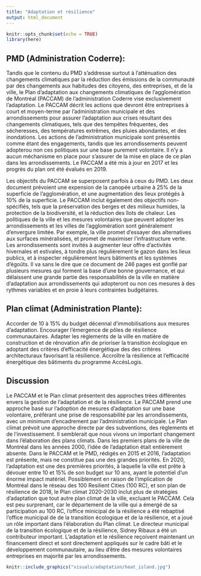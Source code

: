 ```yaml
---
title: "Adaptation et résilience"
output: html_document
---
```


```r
knitr::opts_chunk$set(echo = TRUE)
library(here)
```

## PMD (Administration Coderre): 

Tandis que le contenu du PMD s'addresse surtout à l'atténuation des changements climatiques par la réduction des émissions de la communauté par des changements aux habitudes des citoyens, des entreprises, et de la ville, le Plan d'adaptation aux changements climatiques de l'agglomération de Montréal (PACCAM) de l'administration Coderre vise exclusivement l'adaptation. Le PACCAM décrit les actions que devront être entreprises à court et moyen-terme par l'administration municipale et des arrondissements pour assurer l'adaptation aux crises résultant des changements climatiques, tels que des tempêtes fréquentes, des sécheresses, des températures extrêmes, des pluies abondantes, et des inondations. Les actions de l'administration municipale sont présentés comme étant des engagements, tandis que les arrondissements peuvent adopterou non ces politiques sur une base purement volontaire. Il n'y a aucun méchanisme en place pour s'assurer de la mise en place de ce plan dans les arrondissements. Le PACCAM a été mis à jour en 2017 et les progrès du plan ont été évalués en 2019.

Les objectifs du PACCAM se superposent parfois à ceux du PMD. Les deux document prévoient une expension de la canopée urbaine à 25% de la superficie de l'agglomération, et une augmentation des lieux protégés à 10% de la superficie. Le PACCAM inclut également des objectifs non-spécifiés, tels que la préservation des berges et des milieux humides, la protection de la biodiversité, et la réduction des îlots de chaleur. Les politiques de la ville et les mesures volontaires que peuvent adopter les arrondissements et les villes de l'agglomération sont généralement d'envergure limitée. Par exemple, la ville promet d'essayer des alternatives aux surfaces minéralisées, et promet de maximiser l'infrastructure verte. Les arrondissements sont invités à augmenter leur offre d'activités hivernales et estivales, à tondre plus régulièrement le gazon dans les lieux publics, et à inspecter régulièrement leurs bâtiments et les systèmes d'égoûts. Il va sans le dire que ce document de 246 pages est gonflé par plusieurs mesures qui forment la base d'une bonne gouvernance, et qui délaissent une grande partie des responsabilités de la ville en matière d'adaptation aux arrondissements qui adopteront ou non ces mesures à des rythmes variables et en proie à leurs contraintes budgétaires.

## Plan climat (Administration Plante): 

Accorder de 10 à 15% du budget décennal d'immobilisations aux mesures d'adaptation. Encourager l'émergence de pôles de résilience communautaires. Adapter les règlements de la ville en matière de construction et de rénovation afin de prioriser la transition écologique en adoptant des critères d'efficacité énergétique  des des critères architecturaux favorisant la résilience. Accroître la résilience at l'efficacité énergétique des bâtiments du programme AccèsLogis.

## Discussion

Le PACCAM et le Plan climat présentent des approches trèes différentes envers la gestion de l'adaptation et de la résilience. Le PACCAM prend une approche basé sur l'adoption de mesures d'adaptation sur une base volontaire, préférant une prise de responsabilité par les arrondissements, avec un minimum d'encadrement par l'administration municipale. Le Plan climat prévoit une approche directe par des subventions, des règlements et de l'investissement. Il semblerait que nous vivons un important changement dans l'élaboration des plans climats. Dans les premiers plans de la ville de Montréal dans les années 2000, l'idée de l'adaptation était entièrement absente. Dans le PACCAM et le PMD, rédigés en 2015 et 2016, l'adaptation est présente, mais ne constitue pas une des grandes priorités. En 2020, l'adaptation est une des premières priorités, à laquelle la ville est prête à dévouer entre 10 et 15% de son budget sur 10 ans, ayant le potentiel d'un énorme impact matériel. Possiblement en raison de l'implication de Montréal dans le réseau des 100 Resilient Cities (100 RC), et son plan de résilience de 2018, le Plan climat 2020-2030 inclut plus de stratégies d'adaptation que tout autre plan climat de la ville, excluant le PACCAM. Cela est peu surprenant, car le département de la ville qui a émergé de sa participation au 100 RC, l'office minicipal de la résilience a été rebaptisé l'office municipal de de la transition écologique et de la résilience, et a joué un rôle important dans l'élaboration du Plan climat. Le directeur municipal de la transition écologique et de la résilience, Sidney Ribaux a été un contributeur important. L'adaptation et le résilience reçoivent maintenant un financement direct et sont directement appliqués sur le cadre bâti et le développement communautaire, au lieu d'être des mesures volontaires entreprises en majorité par les arrondissements.

```r

knitr::include_graphics("visuals/adaptation/heat_island.jpg")

```